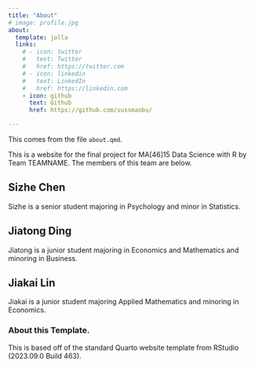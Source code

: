 ```yaml
---
title: "About"
# image: profile.jpg
about:
  template: jolla
  links:
    # - icon: twitter
    #   text: Twitter
    #   href: https://twitter.com
    # - icon: linkedin
    #   text: LinkedIn
    #   href: https://linkedin.com
    - icon: github
      text: Github
      href: https://github.com/sussmanbu/

---
```



This comes from the file `about.qmd`.

This is a website for the final project for MA[46]15 Data Science with R by Team TEAMNAME.
The members of this team are below.

## Sizhe Chen
Sizhe is a senior student majoring in Psychology and minor in Statistics. 

<!-- Please leave in the information below -->

## Jiatong Ding
Jiatong is a junior student majoring in Economics and Mathematics and minoring in Business.

## Jiakai Lin
Jiakai is a junior student majoring Applied Mathematics and minoring in Economics.



### About this Template.

This is based off of the standard Quarto website template from RStudio (2023.09.0 Build 463).
